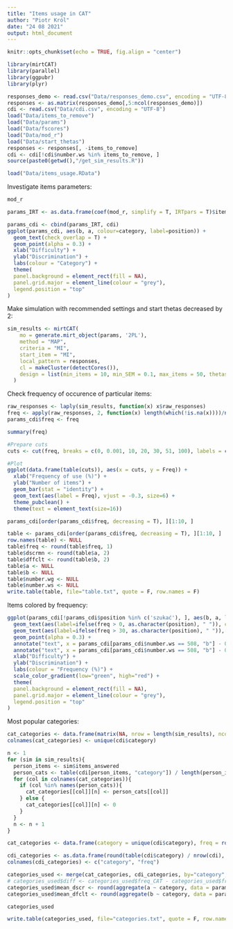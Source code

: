 ```yaml
---
title: "Items usage in CAT"
author: "Piotr Król"
date: "24 08 2021"
output: html_document
---
```


```r
knitr::opts_chunk$set(echo = TRUE, fig.align = "center")
```

```r
library(mirtCAT)
library(parallel)
library(ggpubr)
library(plyr)
```

```r
responses_demo <- read.csv("Data/responses_demo.csv", encoding = "UTF-8")
responses <- as.matrix(responses_demo[,5:ncol(responses_demo)])
cdi <- read.csv("Data/cdi.csv", encoding = "UTF-8")
load("Data/items_to_remove")
load("Data/params")
load("Data/fscores")
load("Data/mod_r")
load("Data/start_thetas")
responses <- responses[, -items_to_remove]
cdi <- cdi[!cdi$number.ws %in% items_to_remove, ]
source(paste0(getwd(),"/get_sim_results.R"))
```

```r
load("Data/items_usage.RData")
```

Investigate items parameters:

```r
mod_r
```

```r
params_IRT <- as.data.frame(coef(mod_r, simplify = T, IRTpars = T)$items)[1:2]
```

```r
params_cdi <- cbind(params_IRT, cdi)
ggplot(params_cdi, aes(b, a, colour=category, label=position)) +
  geom_text(check_overlap = T) +
  geom_point(alpha = 0.3) +
  xlab("Difficulty") +
  ylab("Discrimination") +
  labs(colour = "Category") +
  theme(
  panel.background = element_rect(fill = NA),
  panel.grid.major = element_line(colour = "grey"),
  legend.position = "top"
)
```

Make simulation with recommended settings and start thetas decreased by 2:

```r
sim_results <- mirtCAT(
    mo = generate.mirt_object(params, '2PL'),
    method = "MAP",
    criteria = "MI",
    start_item = "MI",
    local_pattern = responses,
    cl = makeCluster(detectCores()),
    design = list(min_items = 10, min_SEM = 0.1, max_items = 50, thetas.start = start_thetas - 2)
  )
```

Check frequency of occurence of particular items:

```r
raw_responses <- laply(sim_results, function(x) x$raw_responses)
freq <- apply(raw_responses, 2, function(x) length(which(!is.na(x))))/nrow(responses)*100
params_cdi$freq <- freq
```

```r
summary(freq)
```

```r
#Prepare cuts
cuts <- cut(freq, breaks = c(0, 0.001, 10, 20, 30, 51, 100), labels = c("0 (unused)", "0 - 10", "10 - 20", "20 - 30", "30 - 51", "93.3"), include.lowest = TRUE)

#Plot
ggplot(data.frame(table(cuts)), aes(x = cuts, y = Freq)) +
  xlab("Frequency of use (%)") +
  ylab("Number of items") +
  geom_bar(stat = "identity") +
  geom_text(aes(label = Freq), vjust = -0.3, size=6) + 
  theme_pubclean() +
  theme(text = element_text(size=16))
```

```r
params_cdi[order(params_cdi$freq, decreasing = T), ][1:10, ]
```

```r
table <- params_cdi[order(params_cdi$freq, decreasing = T), ][1:10, ]
row.names(table) <- NULL
table$freq <- round(table$freq, 1)
table$dscrmn <- round(table$a, 2)
table$dffclt <- round(table$b, 2)
table$a <- NULL
table$b <- NULL
table$number.wg <- NULL
table$number.ws <- NULL
write.table(table, file="table.txt", quote = F, row.names = F)
```

Items colored by frequency:

```r
ggplot(params_cdi[!params_cdi$position %in% c('szukać'), ], aes(b, a, label=position, colour=freq)) + #Remove 'szukać' since it has 93.3% frequency
  geom_text(aes(label=ifelse(freq > 0, as.character(position), " ")), check_overlap = T) +
  geom_text(aes(label=ifelse(freq > 30, as.character(position), " ")), check_overlap = F) +
  geom_point(alpha = 0.3) +
  annotate("text", x = params_cdi[params_cdi$number.ws == 508, "b"] - 0.05, y = params_cdi[params_cdi$number.ws == 508, "a"], colour = "black", label = "szukać") +
  annotate("text", x = params_cdi[params_cdi$number.ws == 508, "b"] - 0.05, y = params_cdi[params_cdi$number.ws == 508, "a"] + 0.15, colour = "black", label = "(93.3%)") +
  xlab("Difficulty") +
  ylab("Discrimination") +
  labs(colour = "Frequency (%)") +
  scale_color_gradient(low="green", high="red") + 
  theme(
  panel.background = element_rect(fill = NA),
  panel.grid.major = element_line(colour = "grey"),
  legend.position = "top"
)
```
Most popular categories:

```r
cat_categories <- data.frame(matrix(NA, nrow = length(sim_results), ncol = length(unique(cdi$category))))
colnames(cat_categories) <- unique(cdi$category)

n <- 1
for (sim in sim_results){
  person_items <- sim$items_answered
  person_cats <- table(cdi[person_items, "category"]) / length(person_items)
  for (col in colnames(cat_categories)){
    if (col %in% names(person_cats)){
      cat_categories[[col]][n] <- person_cats[[col]]
    } else {
      cat_categories[[col]][n] <- 0
    }
  }
  n <- n + 1
}

cat_categories <- data.frame(category = unique(cdi$category), freq = round( apply(cat_categories, 2, function(x) mean(x)), 3) * 100)
```

```r
cdi_categories <- as.data.frame(round(table(cdi$category) / nrow(cdi), 3) * 100)
colnames(cdi_categories) <- c("category", "freq")
```

```r
categories_used <- merge(cat_categories, cdi_categories, by="category", suffixes = c("_CAT", "_full"))
# categories_used$diff <- categories_used$freq_CAT - categories_used$freq_full
categories_used$mean_dscr <- round(aggregate(a ~ category, data = params_cdi, mean)$a, 2)
categories_used$mean_dfclt <- round(aggregate(b ~ category, data = params_cdi, mean)$b, 2)
```

```r
categories_used
```

```r
write.table(categories_used, file="categories.txt", quote = F, row.names = F)
```


